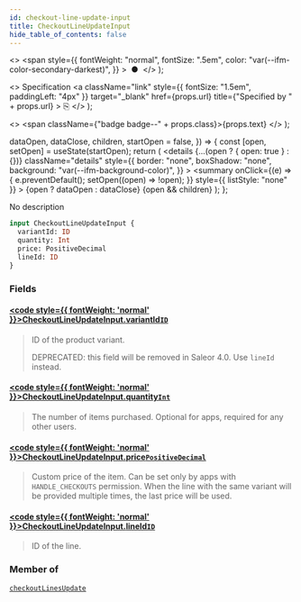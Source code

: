 ```yaml
---
id: checkout-line-update-input
title: CheckoutLineUpdateInput
hide_table_of_contents: false
---
```


  <>
    <span
      style={{
        fontWeight: "normal",
        fontSize: ".5em",
        color: "var(--ifm-color-secondary-darkest)",
      }}
    >
      &nbsp;●&nbsp;
    </span>
  </>
);

  <>
    Specification
    <a
      className="link"
      style={{ fontSize: "1.5em", paddingLeft: "4px" }}
      target="\_blank"
      href={props.url}
      title={"Specified by " + props.url}
    >
      ⎘
    </a>
  </>
);

  <>
    <span className={"badge badge--" + props.class}>{props.text}</span>
  </>
);


  dataOpen,
  dataClose,
  children,
  startOpen = false,
}) => {
  const [open, setOpen] = useState(startOpen);
  return (
    <details
      {...(open ? { open: true } : {})}
      className="details"
      style={{
        border: "none",
        boxShadow: "none",
        background: "var(--ifm-background-color)",
      }}
    >
      <summary
        onClick={(e) => {
          e.preventDefault();
          setOpen((open) => !open);
        }}
        style={{ listStyle: "none" }}
      >
        {open ? dataOpen : dataClose}
      </summary>
      {open && children}
    </details>
  );
};

No description

```graphql
input CheckoutLineUpdateInput {
  variantId: ID
  quantity: Int
  price: PositiveDecimal
  lineId: ID
}
```

### Fields

#### [<code style={{ fontWeight: 'normal' }}>CheckoutLineUpdateInput.<b>variantId</b></code>](#)<Bullet />[`ID`](../../../api-reference/miscellaneous/scalars/id) <Badge class="secondary" text="scalar"/>

> ID of the product variant.
>
> DEPRECATED: this field will be removed in Saleor 4.0. Use `lineId` instead.

#### [<code style={{ fontWeight: 'normal' }}>CheckoutLineUpdateInput.<b>quantity</b></code>](#)<Bullet />[`Int`](../../../api-reference/miscellaneous/scalars/int) <Badge class="secondary" text="scalar"/>

> The number of items purchased. Optional for apps, required for any other users.

#### [<code style={{ fontWeight: 'normal' }}>CheckoutLineUpdateInput.<b>price</b></code>](#)<Bullet />[`PositiveDecimal`](../../../api-reference/miscellaneous/scalars/positive-decimal) <Badge class="secondary" text="scalar"/>

> Custom price of the item. Can be set only by apps with `HANDLE_CHECKOUTS` permission. When the line with the same variant will be provided multiple times, the last price will be used.
>
> <Badge text="Added in Saleor 3.1" class="secondary margin-bottom--sm" />
>
> <FeaturePreview />

#### [<code style={{ fontWeight: 'normal' }}>CheckoutLineUpdateInput.<b>lineId</b></code>](#)<Bullet />[`ID`](../../../api-reference/miscellaneous/scalars/id) <Badge class="secondary" text="scalar"/>

> ID of the line.
>
> <Badge text="Added in Saleor 3.6" class="secondary margin-bottom--sm" />

### Member of

[`checkoutLinesUpdate`](../../../api-reference/checkout/mutations/checkout-lines-update) <Badge class="secondary" text="mutation"/>

